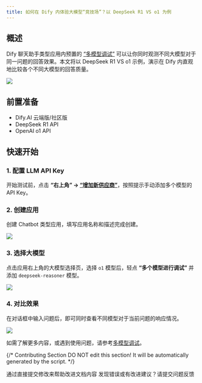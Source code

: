 ```yaml
---
title: 如何在 Dify 内体验大模型“竞技场”？以 DeepSeek R1 VS o1 为例
---
```



## 概述

Dify 聊天助手类型应用内预置的 [“多模型调试”](/zh_CN/guides/application-orchestrate/multiple-llms-debugging) 可以让你同时观测不同大模型对于同一问题的回答效果。本文将以 DeepSeek R1 VS o1 示例，演示在 Dify 内直观地比较各个不同大模型的回答质量。

![](https://assets-docs.dify.ai/2025/02/dd2a54e05cf5bfa252ac980ec478e3d5.png)

## 前置准备

- Dify.AI 云端版/社区版
- DeepSeek R1 API
- OpenAI o1 API

## 快速开始

### 1. 配置 LLM API Key

开始测试前，点击 **“右上角” → [“增加新供应商”](https://docs.dify.ai/zh-hans/guides/model-configuration)**，按照提示手动添加多个模型的 API Key。

### 2. 创建应用

创建 Chatbot 类型应用，填写应用名称和描述完成创建。

![](https://assets-docs.dify.ai/2025/02/7246807cbd0776564b76e1ef37dcbd4d.png)

### 3. 选择大模型

点击应用右上角的大模型选择页，选择 `o1` 模型后，轻点 **“多个模型进行调试”** 并添加 `deepseek-reasoner` 模型。 

![](https://assets-docs.dify.ai/2025/02/61d8ba00a8a89052ac7a5a9d8fb54f58.png)

### 4. 对比效果

在对话框中输入问题后，即可同时查看不同模型对于当前问题的响应情况。

![](https://assets-docs.dify.ai/2025/02/03ac1c1da6705d76b01f5867a1e24e32.gif)

如需了解更多内容，或遇到使用问题，请参考[多模型调试](/zh_CN/guides/application-orchestrate/multiple-llms-debugging)。

{/*
Contributing Section
DO NOT edit this section!
It will be automatically generated by the script.
*/}

<CardGroup cols="2">
    <Card
        title="编辑此页面"
        icon="pen-to-square"
        href="https://github.com/langgenius/dify-docs/edit/main/zh-hans/learn-more/use-cases/dify-model-arena.mdx"
    >
        通过直接提交修改来帮助改进文档内容
    </Card>
    <Card
        title="提交问题"
        icon="github"
        href="https://github.com/langgenius/dify-docs/issues/new?title=文档问题%3A%20model-ar&body=%23%23%20问题描述%0A%3C%21--%20请简要描述您发现的问题%20--%3E%0A%0A%23%23%20页面链接%0Ahttps%3A%2F%2Fgithub.com%2Flanggenius%2Fdify-docs%2Fblob%2Fmain%2Fzh-hans/learn-more/use-cases%2Fdify-model-arena.mdx%0A%0A%23%23%20建议修改%0A%3C%21--%20如果有具体的修改建议，请在此说明%20--%3E%0A%0A%3C%21--%20感谢您对文档质量的关注！%20--%3E"
    >
        发现错误或有改进建议？请提交问题反馈
    </Card>
</CardGroup>
